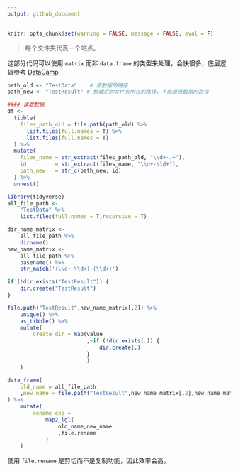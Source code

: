 ```yaml
---
output: github_document
---
```


```r
knitr::opts_chunk$set(warning = FALSE, message = FALSE, eval = F)
```


>
每个文件夹代表一个站点。

这部分代码可以使用 `matrix` 而非 `data.frame` 的类型来处理，会快很多，底层逻辑参考
[DataCamp](https://github.com/JiaxiangBU/r_code/blob/master/datacamp/ch3.md)

```r
path_old <- "TestData"    # 原数据的路径
path_new <- "TestResult" # 整理后的文件夹所在的路径，不能是原数据的路径
```


```r
#### 读取数据
df <- 
  tibble(
    files_path_old = file.path(path_old) %>% 
      list.files(full.names = T) %>% 
      list.files(full.names = T)
  ) %>%
  mutate(
    files_name = str_extract(files_path_old, "\\d+-.+"),
    id         = str_extract(files_name, "\\d+-\\d+"),
    path_new   = str_c(path_new, id)
  ) %>%
  unnest()
```

```r
library(tidyverse)
all_file_path <- 
    "TestData" %>% 
    list.files(full.names = T,recursive = T)
```

```r
dir_name_matrix <- 
    all_file_path %>% 
    dirname()
new_name_matrix <- 
    all_file_path %>% 
    basename() %>% 
    str_match('(\\d+-\\d+)-(\\d+)')
```

```r
if (!dir.exists("TestResult")) {
    dir.create("TestResult")
}

file.path("TestResult",new_name_matrix[,2]) %>% 
    unique() %>% 
    as_tibble() %>% 
    mutate(
        create_dir = map(value
                         ,~if (!dir.exists(.)) {
                             dir.create(.)
                         }
                         )
    )

data_frame(
    old_name = all_file_path
    ,new_name = file.path("TestResult",new_name_matrix[,2],new_name_matrix[,3])
) %>% 
    mutate(
        rename_exe = 
            map2_lgl(
                old_name,new_name
                ,file.rename
            )
    )
```

使用 `file.rename` 是剪切而不是复制功能，因此效率会高。